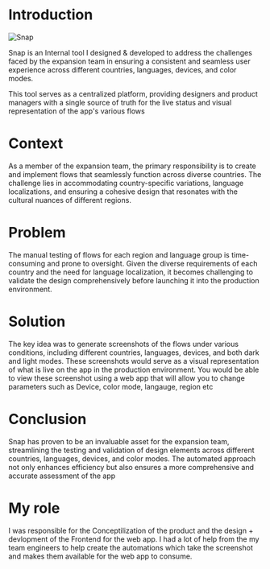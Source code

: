 

# Introduction

![Snap](/snap/one.png)

Snap is an Internal tool I designed & developed to address the challenges faced by the expansion team in ensuring a consistent and
seamless user experience across different countries, languages, devices, and color modes.

This tool serves as a centralized platform, providing designers and product managers with a single source of truth for the live status
and visual representation of the app's various flows

# Context
As a member of the expansion team, the primary responsibility is to create and implement flows that seamlessly function across
diverse countries. The challenge lies in accommodating country-specific variations, language localizations, and ensuring
a cohesive design that resonates with the cultural nuances of different regions.

# Problem
The manual testing of flows for each region and language group is time-consuming and prone to oversight. Given the diverse
requirements of each country and the need for language localization, it becomes challenging to validate the design comprehensively
before launching it into the production environment.


# Solution
The key idea was to generate screenshots of the flows under various conditions, including different countries, languages, devices,
and both dark and light modes. These screenshots would serve as a visual representation of what is live on the app in the 
production environment. You would be able to view these screenshot using a web app that will allow you to change parameters such
as Device, color mode, langauge, region etc

# Conclusion
Snap has proven to be an invaluable asset for the expansion team, streamlining the testing and validation of design elements across
different countries, languages, devices, and color modes. The automated approach not only enhances efficiency but also ensures a 
more comprehensive and accurate assessment of the app


# My role
I was responsible for the Conceptilization of the product and the design + devlopment of the Frontend for the web app. I had a lot of
help from the my team engineers to help create the automations which take the screenshot and makes them available for the web app to consume. 

